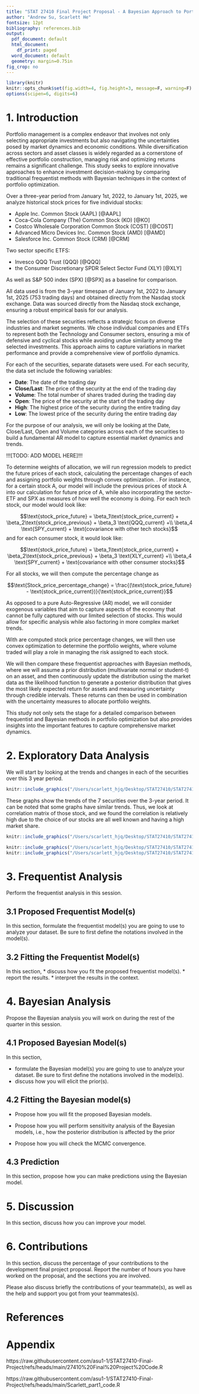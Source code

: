 ```yaml
---
title: "STAT 27410 Final Project Proposal - A Bayesian Approach to Portfolio Management"
author: "Andrew Su, Scarlett He"
fontsize: 12pt
bibliography: references.bib
output:
  pdf_document: default
  html_document:
    df_print: paged
  word_document: default
  geometry: margin=0.75in
fig_crop: no
---
```


```r
library(knitr)
knitr::opts_chunk$set(fig.width=4, fig.height=3, message=F, warning=F)
options(scipen=6, digits=6)
```

# 1. Introduction

Portfolio management is a complex endeavor that involves not only selecting appropriate investments but also navigating the uncertainties posed by market dynamics and economic conditions. While diversification across sectors and asset classes is widely regarded as a cornerstone of effective portfolio construction, managing risk and optimizing returns remains a significant challenge. This study seeks to explore innovative approaches to enhance investment decision-making by comparing traditional frequentist methods with Bayesian techniques in the context of portfolio optimization.

Over a three-year period from January 1st, 2022, to January 1st, 2025, we analyze historical stock prices for five individual stocks:

* Apple Inc. Common Stock (AAPL) [@AAPL]
* Coca-Cola Company (The) Common Stock (KO) [@KO]
* Costco Wholesale Corporation Common Stock (COST) [@COST]
* Advanced Micro Devices Inc. Common Stock (AMD) [@AMD]
* Salesforce Inc. Common Stock (CRM) [@CRM]

Two sector specific ETFS:

* Invesco QQQ Trust (QQQ) [@QQQ]
* the Consumer Discretionary SPDR Select Sector Fund (XLY) [@XLY]

As well as S&P 500 index (SPX) [@SPX] as a baseline for comparison. 

All data used is from the 3-year timespan of January 1st, 2022 to January 1st, 2025 (753 trading days) and obtained directly from the Nasdaq stock exchange. Data was sourced directly from the Nasdaq stock exchange, ensuring a robust empirical basis for our analysis.

The selection of these securities reflects a strategic focus on diverse industries and market segments. We chose individual companies and ETFs to represent both the Technology and Consumer sectors, ensuring a mix of defensive and cyclical stocks while avoiding undue similarity among the selected investments. This approach aims to capture variations in market performance and provide a comprehensive view of portfolio dynamics.

For each of the securities, separate datasets were used. For each security, the data set include the following variables:

* **Date**: The date of the trading day
* **Close/Last**: The price of the security at the end of the trading day
* **Volume**: The total number of shares traded during the trading day
* **Open**: The price of the security at the start of the trading day
* **High**: The highest price of the security during the entire trading day
* **Low**: The lowest price of the security during the entire trading day

For the purpose of our analysis, we will only be looking at the Date, Close/Last, Open and Volume categories across each of the securities to build a fundamental AR model to capture essential market dynamics and trends. 

!!![TODO: ADD MODEL HERE]!!!

To determine weights of allocation, we will run regression models to predict the future prices of each stock, calculating the percentage changes of each and assigning portfolio weights through convex optimization. \textit{STILL SUBJECT TO SPECIFIC MODEL CHANGES!}. For instance, for a certain stock A, our model will include the previous prices of stock A into our calculation for future price of A, while also incorporating the sector-ETF and SPX as measures of how well the economy is doing. For each tech stock, our model would look like:

$$\text{stock_price_future} = \beta_1\text{stock_price_current} + \beta_2\text{stock_price_previous} + \beta_3 \text{QQQ_current} +\\ \beta_4 \text{SPY_current} + \text{covariance with other tech stocks}$$
and for each consumer stock, it would look like:

$$\text{stock_price_future} = \beta_1\text{stock_price_current} + \beta_2\text{stock_price_previous} + \beta_3 \text{XLY_current} +\\ \beta_4 \text{SPY_current} + \text{covariance with other consumer stocks}$$

For all stocks, we will then compute the percentage change as

$$\text{Stock_price_percentage_change} = \frac{(\text{stock_price_future} - \text{stock_price_current})}{\text{stock_price_current}}$$

As opposed to a pure Auto-Regressive (AR) model, we will consider exogenous variables that aim to capture aspects of the economy that cannot be fully captured with our limited selection of stocks. This would allow for specific analysis while also factoring in more complex market trends. 

With are computed stock price percentage changes, we will then use convex optimization to determine the portfolio weights, where volume traded will play a role in managing the risk assigned to each stock. 

We will then compare these frequentist approaches with Bayesian methods, where we will assume a prior distribution (multivariate normal or student-t) on an asset, and then continuously update the distribution using the market data as the likelihood function to generate a posterior distribution that gives the most likely expected return for assets and measuring uncertainty through credible intervals. These returns can then be used in combination with the uncertainty measures to allocate portfolio weights.

This study not only sets the stage for a detailed comparison between frequentist and Bayesian methods in portfolio optimization but also provides insights into the important features to capture comprehensive market dynamics.


# 2. Exploratory Data Analysis

We will start by looking at the trends and changes in each of the securities over this 3 year period. 

```r
knitr::include_graphics("/Users/scarlett_hjq/Desktop/STAT27410/STAT27410-Final-Project/Closings.png")
```

These graphs show the trends of the 7 securities over the 3-year period. It can be noted that some graphs have similar trends. Thus, we look at correlation matrix of those stock, and we found the correlation is relatively high due to the choice of our stocks are all well known and having a high market share.
```r
knitr::include_graphics("/Users/scarlett_hjq/Desktop/STAT27410/STAT27410-Final-Project/all_stocks_correlation.png")
```

```r
knitr::include_graphics("/Users/scarlett_hjq/Desktop/STAT27410/STAT27410-Final-Project/consumer_stocks_correlation.png")
knitr::include_graphics("/Users/scarlett_hjq/Desktop/STAT27410/STAT27410-Final-Project/technology_stocks_correlation.png")
```

# 3. Frequentist Analysis

Perform the frequentist analysis in this session.

## 3.1 Proposed Frequentist Model(s)

In this section, formulate the frequentist model(s) you are going to use to analyze your dataset. Be sure to first define the notations involved in the model(s).

## 3.2 Fitting the Frequentist Model(s)

In this section, 
* discuss how you fit the proposed frequentist model(s).
* report the results.
* interpret the results in the context.

# 4. Bayesian Analysis

Propose the Bayesian analysis you will work on during the rest of the quarter in this session.

## 4.1 Proposed Bayesian Model(s)

In this section, 

* formulate the Bayesian model(s) you are going to use to analyze your dataset. Be sure to first define the notations involved in the model(s).
* discuss how you will elicit the prior(s).

## 4.2 Fitting the Bayesian model(s)

* Propose how you will fit the proposed Bayesian models.

* Propose how you will perform sensitivity analysis of the Bayesian models, i.e., how the posterior distribution is affected by the prior 

* Propose how you will check the MCMC convergence. 

## 4.3 Prediction

In this section, propose how you can make predictions using the Bayesian model. 

# 5. Discussion

In this section, discuss how you can improve your model.

# 6. Contributions

In this section, discuss the percentage of your contributions to the development final project proposal. Report the number of hours you have worked on the proposal, and the sections you are involved.

Please also discuss briefly the contributions of your teammate(s), as well as the help and support you got from your teammates(s).

# References
<div id="refs"></div>

# Appendix

https://raw.githubusercontent.com/asu1-1/STAT27410-Final-Project/refs/heads/main/27410%20Final%20Project%20Code.R

https://raw.githubusercontent.com/asu1-1/STAT27410-Final-Project/refs/heads/main/Scarlett_part1_code.R

